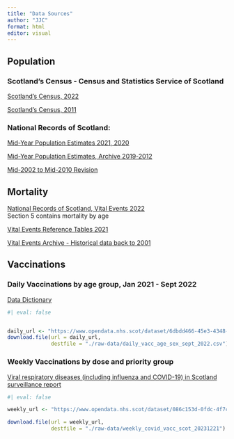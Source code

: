 ```yaml
---
title: "Data Sources"
author: "JJC"
format: html
editor: visual
---
```


## Population

### **Scotland's Census -** Census and Statistics Service of Scotland

[Scotland's Census, 2022](https://www.scotlandscensus.gov.uk/2022-results/scotland-s-census-2022-rounded-population-estimates/)

[Scotland's Census, 2011](https://www.scotlandscensus.gov.uk/webapi/jsf/tableView/tableView.xhtml)

### **National Records of Scotland:**

[Mid-Year Population Estimates 2021, 2020](https://www.nrscotland.gov.uk/statistics-and-data/statistics/statistics-by-theme/population/population-estimates/mid-year-population-estimates#lmye)

[Mid-Year Population Estimates, Archive 2019-2012](https://www.nrscotland.gov.uk/statistics-and-data/statistics/statistics-by-theme/population/population-estimates/mid-year-population-estimates/archive)

[Mid-2002 to Mid-2010 Revision](https://webarchive.nrscotland.gov.uk/20210313160229/https://www.nrscotland.gov.uk/statistics-and-data/statistics/statistics-by-theme/population/population-estimates/mid-year-population-estimates/mid-2002-to-mid-2010-revision/additional-detailed-tables-for-population-estimates)

## Mortality

[National Records of Scotland, Vital Events 2022](https://www.nrscotland.gov.uk/statistics-and-data/statistics/statistics-by-theme/vital-events/general-publications/vital-events-reference-tables/2022/list-of-data-tables#section5)\
Section 5 contains mortality by age

[Vital Events Reference Tables 2021](https://www.nrscotland.gov.uk/statistics-and-data/statistics/statistics-by-theme/vital-events/general-publications/vital-events-reference-tables/2021)

[Vital Events Archive - Historical data back to 2001](https://www.nrscotland.gov.uk/statistics-and-data/statistics/statistics-by-theme/vital-events/general-publications/vital-events-reference-tables/archive)

## Vaccinations

### Daily Vaccinations by age group, Jan 2021 - Sept 2022

[Data Dictionary](https://www.opendata.nhs.scot/dataset/covid-19-vaccination-in-scotland/resource/9b99e278-b8d8-47df-8d7a-a8cf98519ac1)

```r
#| eval: false


daily_url <- "https://www.opendata.nhs.scot/dataset/6dbdd466-45e3-4348-9ee3-1eac72b5a592/resource/9b99e278-b8d8-47df-8d7a-a8cf98519ac1/download/daily_vacc_age_sex_20220914.csv"
download.file(url = daily_url, 
              destfile = "./raw-data/daily_vacc_age_sex_sept_2022.csv")
```

### Weekly Vaccinations by dose and priority group

[Viral respiratory diseases (including influenza and COVID-19) in Scotland surveillance report](https://www.publichealthscotland.scot/publications/viral-respiratory-diseases-including-influenza-and-covid-19-in-scotland-surveillance-report/viral-respiratory-diseases-including-influenza-and-covid-19-in-scotland-surveillance-report-21-december-2023/ "Report")

```r
#| eval: false

weekly_url <- "https://www.opendata.nhs.scot/dataset/086c153d-0fdc-4f7c-ad51-1e856c094a0e/resource/6978457e-f619-491c-885d-f60e90e81cbd/download/weekly_covid_vacc_scot_20231221.csv"

download.file(url = weekly_url, 
              destfile = "./raw-data/weekly_covid_vacc_scot_20231221")
```
